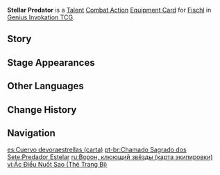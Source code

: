 {{About|the [[Genius Invokation TCG]] Equipment Card|[[Fischl]]'s 1st Ascension Passive|Stellar Predator}}
{{Genius Invokation TCG Infobox
|title     = Stellar Predator
|id        = 214011
|image     = Stellar Predator Equipment Card.png
|type      = Equipment Card
|group     = Talent;Combat Action
|character = Fischl
|skill     = Nightrider
|effect    = '''Combat Action''': When your active character is '''Fischl''', equip this card.<br>After Fischl equips this card, immediately use '''[[Nightrider (Character Card Talent)|Nightrider]]''' once.<br>When your Fischl, who has this card equipped, creates an '''Oz''', and after Fischl uses a '''Normal Attack''': Deal 2 {{Color|Electro DMG}}. (Consumes Usage(s))
|matching  = 3
|element   = Electro
|source1   = Achieve victory within 6 Rounds in [[Genius Invokation TCG/Stage/Fischl/Friendly Fracas|Friendly Fracas (Fischl)]]
|source2   = Win with less than 2 characters defeated in [[Genius Invokation TCG/Stage/Fischl/Friendly Fracas|Friendly Fracas (Fischl)]]
}}
'''Stellar Predator''' is a [[Talent Card|Talent]] [[Combat Action Card|Combat Action]] [[Equipment Card]] for [[Fischl (Character Card)|Fischl]] in [[Genius Invokation TCG]].

==Story==
{{Description|"The instant in which Ozvaldo Hrafnavins shows his great might."|title=Fischl: Stellar Predator}}

==Stage Appearances==
{{Genius Invokation TCG Stage Appearances}}

==Other Languages==
{{Other Languages|Transclude=Stellar Predator}}

==Change History==
{{Change History|3.3}}

==Navigation==
{{Genius Invokation TCG Navbox|Equipment Card}}

[[es:Cuervo devoraestrellas (carta)]]
[[pt-br:Chamado Sagrado dos Sete:Predador Estelar]]
[[ru:Ворон, клюющий звёзды (карта экипировки)]]
[[vi:Ác Điểu Nuốt Sao (Thẻ Trang Bị)]]